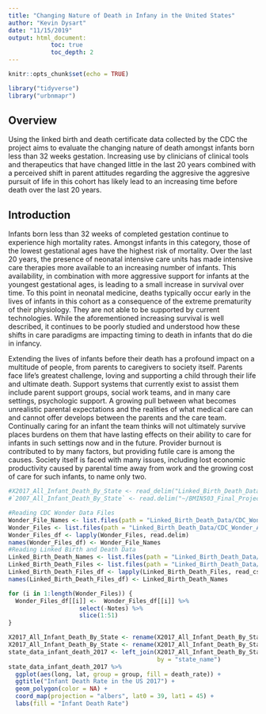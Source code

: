 ```yaml
---
title: "Changing Nature of Death in Infany in the United States"
author: "Kevin Dysart"
date: "11/15/2019"
output: html_document:
            toc: true
            toc_depth: 2
---
```


```r
knitr::opts_chunk$set(echo = TRUE)
```

```r
library("tidyverse")
library("urbnmapr")
```

## Overview

Using the linked birth and death certificate data collected by the CDC the project aims to evaluate the changing nature of death amongst infants born less than 32 weeks gestation. Increasing use by clinicians of clinical tools and therapeutics that have changed little in the last 20 years combined with a perceived shift in parent attitudes regarding the aggresive the aggresive pursuit of life in this cohort has likely lead to an increasing time before death over the last 20 years. 

## Introduction

Infants born less than 32 weeks of completed gestation continue to experience high mortality rates. Amongst infants in this category, those of the lowest gestational ages have the highest risk of mortality. Over the last 20 years, the presence of neonatal intensive care units has made intensive care therapies more available to an increasing number of infants. This availability, in combination with more aggressive support for infants at the youngest gestational ages, is leading to a small increase in survival over time. To this point in neonatal medicine, deaths typically occur early in the lives of infants in this cohort as a consequence of the extreme prematurity of their physiology. They are not able to be supported by current technologies. While the aforementioned increasing survival is well described, it continues to be poorly studied and understood how these shifts in care paradigms are impacting timing to death in infants that do die in infancy.

Extending the lives of infants before their death has a profound impact on a multitude of people, from parents to caregivers to society itself. Parents face life's greatest challenge, loving and supporting a child through their life and ultimate death. Support systems that currently exist to assist them include parent support groups, social work teams, and in many care settings, psychologic support. A growing pull between what becomes unrealistic parental expectations and the realities of what medical care can and cannot offer develops between the parents and the care team. Continually caring for an infant the team thinks will not ultimately survive places burdens on them that have lasting effects on their ability to care for infants in such settings now and in the future. Provider burnout is contributed to by many factors, but providing futile care is among the causes. Society itself is faced with many issues, including lost economic productivity caused by parental time away from work and the growing cost of care for such infants, to name only two.

```r
#X2017_All_Infant_Death_By_State <- read_delim("Linked_Birth_Death_Data/CDC_Wonder_All_Death_By_Year/2017_All_Infant_Death_By_State.txt", "\t", escape_double = FALSE, trim_ws = TRUE)
#`2007_All_Infant_Death_By_State` <- read.delim("~/BMIN503_Final_Project/Linked_Birth_Death_Data/CDC_Wonder_All_Death_By_Year/2007_All_Infant_Death_By_State.txt")

#Reading CDC Wonder Data Files
Wonder_File_Names <- list.files(path = "Linked_Birth_Death_Data/CDC_Wonder_All_Death_By_Year/", pattern = "*.txt")
Wonder_Files <- list.files(path = "Linked_Birth_Death_Data/CDC_Wonder_All_Death_By_Year/", pattern = "*.txt", full.names = T)
Wonder_Files_df <- lapply(Wonder_Files, read.delim)
names(Wonder_Files_df) <- Wonder_File_Names
#Reading Linked Birth and Death Data
Linked_Birth_Death_Names <- list.files(path = "Linked_Birth_Death_Data/Linked_Year_CSV_Zip/", pattern = "*.csv.zip")
Linked_Birth_Death_Files <- list.files(path = "Linked_Birth_Death_Data/Linked_Year_CSV_Zip/", pattern = "*.csv.zip", full.names = T)
Linked_Birth_Death_Files_df <- lapply(Linked_Birth_Death_Files, read_csv)
names(Linked_Birth_Death_Files_df) <- Linked_Birth_Death_Names
```

```r
for (i in 1:length(Wonder_Files)) {
  Wonder_Files_df[[i]] <-  Wonder_Files_df[[i]] %>%
                    select(-Notes) %>%
                    slice(1:51)
}
```



```r
X2017_All_Infant_Death_By_State <- rename(X2017_All_Infant_Death_By_State, state_name = State)
X2017_All_Infant_Death_By_State <- rename(X2017_All_Infant_Death_By_State, death_rate = "Death Rate")
state_data_infant_death_2017 <- left_join(X2017_All_Infant_Death_By_State, states, 
                                          by = "state_name")
state_data_infant_death_2017 %>%
  ggplot(aes(long, lat, group = group, fill = death_rate)) +
  ggtitle("Infant Death Rate in the US 2017") +
  geom_polygon(color = NA) +
  coord_map(projection = "albers", lat0 = 39, lat1 = 45) +
  labs(fill = "Infant Death Rate")
```

